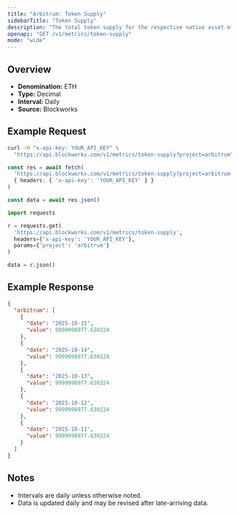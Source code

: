 ```yaml
---
title: "Arbitrum: Token Supply"
sidebarTitle: "Token Supply"
description: "The total token supply for the respective native asset of that chain. Inclusive of all locked tokens."
openapi: "GET /v1/metrics/token-supply"
mode: "wide"
---
```


## Overview

- **Denomination:** ETH
- **Type:** Decimal
- **Interval:** Daily
- **Source:** Blockworks

## Example Request

<CodeGroup>

```bash cURL
curl -H "x-api-key: YOUR_API_KEY" \
  "https://api.blockworks.com/v1/metrics/token-supply?project=arbitrum"
```

```typescript TypeScript
const res = await fetch(
  'https://api.blockworks.com/v1/metrics/token-supply?project=arbitrum',
  { headers: { 'x-api-key': 'YOUR_API_KEY' } }
)

const data = await res.json()
```

```python Python
import requests

r = requests.get(
  'https://api.blockworks.com/v1/metrics/token-supply',
  headers={'x-api-key': 'YOUR_API_KEY'},
  params={'project': 'arbitrum'}
)

data = r.json()
```

</CodeGroup>

## Example Response

```json
{
  "arbitrum": [
    {
      "date": "2025-10-15",
      "value": 9999998977.630224
    },
    {
      "date": "2025-10-14",
      "value": 9999998977.630224
    },
    {
      "date": "2025-10-13",
      "value": 9999998977.630224
    },
    {
      "date": "2025-10-12",
      "value": 9999998977.630224
    },
    {
      "date": "2025-10-11",
      "value": 9999998977.630224
    }
  ]
}
```

## Notes
- Intervals are daily unless otherwise noted.
- Data is updated daily and may be revised after late-arriving data.